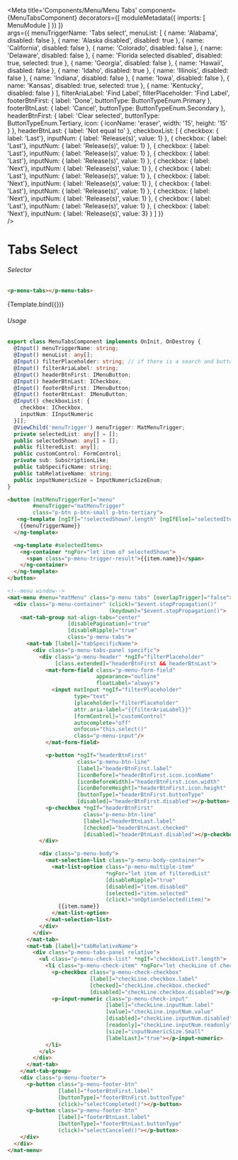 


<Meta title='Components/Menu/Menu Tabs'
    component={MenuTabsComponent}
    decorators={[
      moduleMetadata({
          imports: [
              MenuModule
          ]
      })
    ]}  
    args={{
      menuTriggerName: 'Tabs select',
      menuList: [
        { name: 'Alabama',
          disabled: false
        },
        { name: 'Alaska disabled',
          disabled: true
        },
        { name: 'California',
          disabled: false
        },
        { name: 'Colorado',
          disabled: false
        },
        { name: 'Delaware',
          disabled: false
        },
        { name: 'Florida selected disabled',
          disabled: true,
          selected: true
        },
        { name: 'Georgia',
          disabled: false
        },
        { name: 'Hawaii',
          disabled: false
        },
        { name: 'Idaho',
          disabled: true
        },
        { name: 'Illinois',
          disabled: false
        },
        { name: 'Indiana',
          disabled: false
        },
        { name: 'Iowa',
          disabled: false
        },
        { name: 'Kansas',
          disabled: true,
          selected: true
        },
        { name: 'Kentucky',
          disabled: false
        }
      ],
      filterAriaLabel: 'Find Label',
      filterPlaceholder: 'Find Label',
      footerBtnFirst: {
        label: 'Done',
        buttonType: ButtonTypeEnum.Primary
      },
      footerBtnLast: {
        label: 'Cancel',
        buttonType: ButtonTypeEnum.Secondary
      },
      headerBtnFirst: {
        label: 'Clear selected',
        buttonType: ButtonTypeEnum.Tertiary,
        icon: {
          iconName: 'eraser',
          width: '15',
          height: '15'
        }
      },
      headerBtnLast: {
        label: 'Not equal to'
      },
      checkboxList: [
        { 
          checkbox: { label: 'Last'},
          inputNum: { label: 'Release(s)', value: 1}
        },
        { 
          checkbox: { label: 'Last'},
          inputNum: { label: 'Release(s)', value: 1}
        },
        { 
          checkbox: { label: 'Last'},
          inputNum: { label: 'Release(s)', value: 1}
        },
        { 
          checkbox: { label: 'Last'},
          inputNum: { label: 'Release(s)', value: 1}
        },
        { 
          checkbox: { label: 'Next'},
          inputNum: { label: 'Release(s)', value: 1}
        },
        { 
          checkbox: { label: 'Last'},
          inputNum: { label: 'Release(s)', value: 1}
        },
        { 
          checkbox: { label: 'Next'},
          inputNum: { label: 'Release(s)', value: 1}
        },
        { 
          checkbox: { label: 'Last'},
          inputNum: { label: 'Release(s)', value: 1}
        },
        { 
          checkbox: { label: 'Next'},
          inputNum: { label: 'Release(s)', value: 1}
        },
        { 
          checkbox: { label: 'Last'},
          inputNum: { label: 'Release(s)', value: 1}
        },
        { 
          checkbox: { label: 'Next'},
          inputNum: { label: 'Release(s)', value: 3}
        }
      ]
    }}  
 />


# Tabs Select

###### Selector
```html
<p-menu-tabs></p-menu-tabs>
```

<Canvas>
  <Story name="Tabs Select"
    args={{ 
    }}>
    {Template.bind({})}
  </Story>
</Canvas>

###### Usage
```ts
export class MenuTabsComponent implements OnInit, OnDestroy {
  @Input() menuTriggerName: string;
  @Input() menuList: any[];
  @Input() filterPlaceholder: string; // if there is a search and buttons
  @Input() filterAriaLabel: string;
  @Input() headerBtnFirst: IMenuButton;
  @Input() headerBtnLast: ICheckbox;
  @Input() footerBtnFirst: IMenuButton;
  @Input() footerBtnLast: IMenuButton;
  @Input() checkboxList: {
    checkbox: ICheckbox,
    inputNum: IInputNumeric
  }[];
  @ViewChild('menuTrigger') menuTrigger: MatMenuTrigger;
  private selectedList: any[] = [];
  public selectedShown: any[] = [];
  public filteredList: any[];
  public customControl: FormControl;
  private sub: SubscriptionLike;
  public tabSpecificName: string;
  public tabRelativeName: string;
  public inputNumericSize = InputNumericSizeEnum;
}
```
```html
<button [matMenuTriggerFor]="menu"
        #menuTrigger="matMenuTrigger"
        class="p-btn p-btn-small p-btn-tertiary">
   <ng-template [ngIf]="!selectedShown?.length" [ngIfElse]="selectedItems">
    {{menuTriggerName}}
  </ng-template>

  <ng-template #selectedItems>
    <ng-container *ngFor="let item of selectedShown">
      <span class="p-menu-trigger-result">{{item.name}}</span>
    </ng-container>
  </ng-template>
</button>

<!--menu window-->
<mat-menu #menu="matMenu" class="p-menu tabs" [overlapTrigger]="false">
  <div class="p-menu-container" (click)="$event.stopPropagation()"
                                (keydown)="$event.stopPropagation()">
    <mat-tab-group mat-align-tabs="center"
                   [disablePagination]="true"
                   [disableRipple]="true"
                   class="p-menu-tabs">
      <mat-tab [label]="tabSpecificName">
        <div class="p-menu-tabs-panel specific">
          <div class="p-menu-header" *ngIf="filterPlaceholder"
               [class.extended]="headerBtnFirst && headerBtnLast">
            <mat-form-field class="p-menu-form-field"
                            appearance="outline"
                            floatLabel="always">
              <input matInput *ngIf="filterPlaceholder"
                     type="text"
                     [placeholder]="filterPlaceholder"
                     attr.aria-label="{{filterAriaLabel}}"
                     [formControl]="customControl"
                     autocomplete="off"
                     onfocus="this.select()"
                     class="p-menu-input"/>
            </mat-form-field>

            <p-button *ngIf="headerBtnFirst"
                      class="p-menu-btn-line"
                      [label]="headerBtnFirst.label"
                      [iconBefore]="headerBtnFirst.icon.iconName"
                      [iconBeforeWidth]="headerBtnFirst.icon.width"
                      [iconBeforeHeight]="headerBtnFirst.icon.height"
                      [buttonType]="headerBtnFirst.buttonType"
                      [disabled]="headerBtnFirst.disabled"></p-button>
            <p-checkbox *ngIf="headerBtnFirst"
                        class="p-menu-btn-line"
                        [label]="headerBtnLast.label"
                        [checked]="headerBtnLast.checked"
                        [disabled]="headerBtnLast.disabled"></p-checkbox>
          </div>

          <div class="p-menu-body">
            <mat-selection-list class="p-menu-body-container">
              <mat-list-option class="p-menu-multiple-item"
                               *ngFor="let item of filteredList"
                               [disableRipple]="true"
                               [disabled]="item.disabled"
                               [selected]="item.selected"
                               (click)="onOptionSelected(item)">
                {{item.name}}
              </mat-list-option>
            </mat-selection-list>
          </div>
        </div>
      </mat-tab>
      <mat-tab [label]="tabRelativeName">
        <div class="p-menu-tabs-panel relative">
          <ul class="p-menu-check-list" *ngIf="checkboxList?.length">
            <li class="p-menu-check-item" *ngFor="let checkLine of checkboxList">
              <p-checkbox class="p-menu-check-checkbox"
                          [label]="checkLine.checkbox.label"
                          [checked]="checkLine.checkbox.checked"
                          [disabled]="checkLine.checkbox.disabled"></p-checkbox>
              <p-input-numeric class="p-menu-check-input"
                               [label]="checkLine.inputNum.label"
                               [value]="checkLine.inputNum.value"
                               [disabled]="checkLine.inputNum.disabled"
                               [readonly]="checkLine.inputNum.readonly"
                               [size]="inputNumericSize.Small"
                               [labelLast]="true"></p-input-numeric>
            </li>
          </ul>
        </div>
      </mat-tab>
    </mat-tab-group>
    <div class="p-menu-footer">
      <p-button class="p-menu-footer-btn"
                [label]="footerBtnFirst.label"
                [buttonType]="footerBtnFirst.buttonType"
                (click)="selectCompleted()"></p-button>
      <p-button class="p-menu-footer-btn"
                [label]="footerBtnLast.label"
                [buttonType]="footerBtnLast.buttonType"
                (click)="selectCanceled()"></p-button>
    </div>
  </div>
</mat-menu>

```
